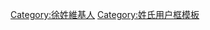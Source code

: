 {{Userbox
  |id=徐
  |id-c=#ffff00
  |info=這個用戶姓'''[[徐姓|徐]]'''。
  |info-c=#fff0ff
  |info-s=10
  |border-c=black
}}
<includeonly>[[Category:徐姓維基人]]</includeonly><noinclude>[[Category:姓氏用户框模板]]</noinclude>
